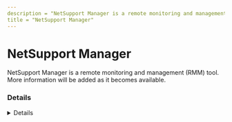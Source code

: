 ```yaml
---
description = "NetSupport Manager is a remote monitoring and management (RMM) tool. More information will be added as it becomes available."
title = "NetSupport Manager"
---
```




# NetSupport Manager

NetSupport Manager is a remote monitoring and management (RMM) tool. More information will be added as it becomes available.

### Details
<Details author={""}
         category={""}
         created={""}
         website={""}
         lastModified={"2/9/2024"}
         privileges={""}
         free={ "" }
         verification={""}
/>

#### Installation Paths
<Card code={ ["pcictlui.exe", "client32.exe", "pcicfgui.exe"] }/>





### Forensic Artifacts




#### Network Artifacts
<EuiSpacer size="xl"/>
<NetworkArtifactsTable data={ [{"Description": "Known remote domains", "Domains": ["geo.netsupportsoftware.com", "netsupportmanager.com", "*.netsupportmanager.com"], "Ports": []}] }/>




### Detections
- Detects potential network activity of NetSupport Manager RMM tool
  - [Sigma Rule](https://github.com/magicsword-io/LOLRMM/blob/main/detections/sigma/netsupport_manager_network_sigma.yml)
- Detects potential processes activity of NetSupport Manager RMM tool
  - [Sigma Rule](https://github.com/magicsword-io/LOLRMM/blob/main/detections/sigma/netsupport_manager_processes_sigma.yml)

### References
- [https://www.netsupportmanager.com/resources/](https://www.netsupportmanager.com/resources/)


